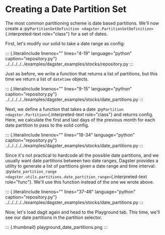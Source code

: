 Creating a Date Partition Set
=============================

The most common partitioning scheme is date based partitions. We\'ll now
create a
:py`PartitionSetDefinition <dagster.PartitionSetDefinition>`{.interpreted-text
role="class"} for a set of dates.

First, let\'s modify our solid to take a date range as config:

::: {.literalinclude linenos="" lines="4-19" language="python" caption="repository.py"}
../../../../../examples/dagster\_examples/stocks/repository.py
:::

Just as before, we write a function that returns a list of partitions,
but this time we return a list of `datetime` objects.

::: {.literalinclude linenos="" lines="9-15" language="python" caption="repository.py"}
../../../../../examples/dagster\_examples/stocks/date\_partitions.py
:::

Next, we define a function that takes a date
:py`Partition <dagster.Partition>`{.interpreted-text role="class"} and
returns config. Here, we calculate the first and last days of the
previous month for each date partition to pass to the solid config.

::: {.literalinclude linenos="" lines="18-34" language="python" caption="repository.py"}
../../../../../examples/dagster\_examples/stocks/date\_partitions.py
:::

Since it\'s not practical to hardcode all the possible date partitions,
and we usually want date partitions between two date ranges, Dagster
provides a utility to generate a list of partitions given a date range
and time interval:
:py`date_partition_range <dagster.utils.partitions.date_partition_range>`{.interpreted-text
role="func"}. We\'ll use this function instead of the one we wrote
above.

::: {.literalinclude linenos="" lines="37-46" language="python" caption="repository.py"}
../../../../../examples/dagster\_examples/stocks/date\_partitions.py
:::

Now, let\'s load dagit again and head to the Playground tab. This time,
we\'ll see our date partitions in the partition selector.

::: {.thumbnail}
playground\_date\_partitions.png
:::
